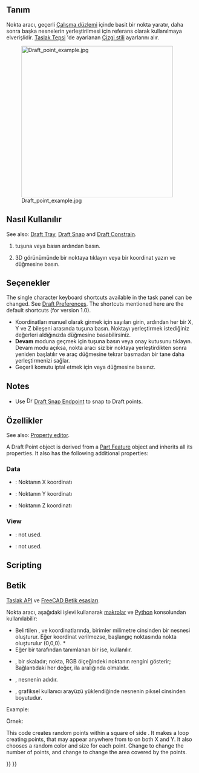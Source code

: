 <languages/>

{{Docnav
|[[Draft_BezCurve|BezCurve]]
|[[Draft_Facebinder|Facebinder]]
|[[Draft_Workbench|Draft]]
|IconL=Draft_BezCurve.svg 
|IconR=Draft_Facebinder.svg 
|IconC=Workbench_Draft.svg
}}

<div class="mw-translate-fuzzy">
{{GuiCommand/tr
|Name=Draft Point
|Name/tr=Nokta
|MenuLocation=Taslak → Nokta
|Workbenches=[[Draft_Workbench/tr|Taslak]], [[Arch_Workbench/tr|Yapı]]
|Shortcut=P T
|SeeAlso=[[Draft Line/tr|Çizgi]], [[Draft Wire/tr|Tel]]
|Version=0.17
}}
</div>

<span id="Description"></span>
== Tanım ==

<div class="mw-translate-fuzzy">
Nokta aracı, geçerli [[Draft SelectPlane/tr|Çalışma düzlemi]] içinde basit bir nokta yaratır, daha sonra başka nesnelerin yerleştirilmesi için referans olarak kullanılmaya elverişlidir. [[Draft Tray/tr|Taslak Tepsi]] 'de ayarlanan [[Draft Linestyle/tr|Çizgi stili]] ayarlarını alır.
</div>

[[Image:Draft_point_example.jpg|400px]]

<span id="Usage"></span>
<div class="mw-translate-fuzzy">
== Nasıl Kullanılır ==
</div>

See also: [[Draft_Tray|Draft Tray]], [[Draft_Snap|Draft Snap]] and [[Draft_Constrain|Draft Constrain]].

<div class="mw-translate-fuzzy">
#{{KEY|[[Image:Draft Point.png|16px]] Nokta}} tuşuna veya {{KEY|P}} basın ardından {{KEY|T}} basın.
# 3D görünümünde bir noktaya tıklayın veya bir koordinat yazın ve {{Button|[[Image: Draft_AddPoint.svg | 16px]] Nokta ekle}} düğmesine basın.
</div>

<span id="Options"></span>
== Seçenekler ==

The single character keyboard shortcuts available in the task panel can be changed. See [[Draft_Preferences|Draft Preferences]]. The shortcuts mentioned here are the default shortcuts (for version 1.0).

<div class="mw-translate-fuzzy">
* Koordinatları manuel olarak girmek için sayıları girin, ardından her bir X, Y ve Z bileşeni arasında {{KEY|Enter}} tuşuna basın. Noktayı yerleştirmek istediğiniz değerleri aldığınızda {{Button|[[Image: Draft_AddPoint.svg|16px]] Nokta ekle}} düğmesine basabilirsiniz. 
* '''Devam''' moduna geçmek için {{KEY|T}} tuşuna basın veya onay kutusunu tıklayın. Devam modu açıksa, nokta aracı siz bir noktaya yerleştirdikten sonra yeniden başlatılır ve araç düğmesine tekrar basmadan bir tane daha yerleştirmenizi sağlar. 
* Geçerli komutu iptal etmek için {{KEY|Esc}} veya {{Button|Close}} düğmesine basınız.
</div>

==Notes==

* Use [[Image:Draft_Snap_Endpoint.svg|16px]] [[Draft_Snap_Endpoint|Draft Snap Endpoint]] to snap to Draft points.

<span id="Properties"></span>
== Özellikler ==

See also: [[Property_editor|Property editor]].

A Draft Point object is derived from a [[Part_Feature|Part Feature]] object and inherits all its properties. It also has the following additional properties:

===Data===

{{TitleProperty|Draft}}

<div class="mw-translate-fuzzy">
* {{PropertyData/tr|X}}: Noktanın X koordinatı
* {{PropertyData/tr|Y}}: Noktanın Y koordinatı
* {{PropertyData/tr|Z}}: Noktanın Z koordinatı
</div>

===View===

{{TitleProperty|Draft}}

* {{PropertyView|Pattern|Enumeration}}: not used.
* {{PropertyView|Pattern Size|Float}}: not used.

==Scripting==

<div class="mw-translate-fuzzy">
== Betik ==
{{Emphasis|Ayrıca bkz.:}} [[Draft API/tr|Taslak API]] ve [[FreeCAD Scripting Basics/tr|FreeCAD Betik esasları]].
</div>

<div class="mw-translate-fuzzy">
Nokta aracı, aşağıdaki işlevi kullanarak [[macros/tr|makrolar]] ve [[Python/tr|Python]] konsolundan kullanılabilir:
</div>

{{Code|code=
point = make_point(X=0, Y=0, Z=0, color=None, name="Point", point_size=5)
point = make_point(point, Y=0, Z=0, color=None, name="Point", point_size=5)
}}

<div class="mw-translate-fuzzy">
* Belirtilen {{incode|X}}, {{incode|Y}} ve {{incode|Z}} koordinatlarında, birimler milimetre cinsinden bir {{incode|Point}} nesnesi oluşturur. Eğer koordinat verilmezse, başlangıç noktasında nokta oluşturulur (0,0,0). *
* Eğer {{incode|X}} bir {{incode|FreeCAD.Vector}} tarafından tanımlanan bir {{incode|point}} ise, kullanılır. 
* {{incode|color}}, {{incode|(R, G, B)}} bir skaladır; nokta, RGB ölçeğindeki noktanın rengini gösterir; Bağlantıdaki her değer, {{incode|0}} ila {{incode|1}} aralığında olmalıdır. 
* {{incode|name}}, nesnenin adıdır. 
* {{incode|point_size}}, grafiksel kullanıcı arayüzü yüklendiğinde nesnenin piksel cinsinden boyutudur.
</div>

Example:

{{Code|code=
import FreeCAD as App
import Draft

doc = App.newDocument()

point1 = Draft.make_point(1600, 1400, 0)

p2 = App.Vector(-3200, 1800, 0)
point2 = Draft.make_point(p2, color=(0.5, 0.3, 0.6), point_size=10)

doc.recompute()
}}

Örnek:

This code creates {{incode|N}} random points within a square of side {{incode|2L}}. It makes a loop creating {{incode|N}} points, that may appear anywhere from {{incode|-L}} to {{incode|+L}} on both X and Y. It also chooses a random color and size for each point. Change {{incode|N}} to change the number of points, and change {{incode|L}} to change the area covered by the points.

{{Code|code=
import random
import FreeCAD as App
import Draft

doc = App.newDocument()

L = 1000
centered = App.Placement(App.Vector(-L, -L, 0), App.Rotation())
rectangle = Draft.make_rectangle(2*L, 2*L, placement=centered)

N = 10
for i in range(N):
    x = 2*L*random.random() - L
    y = 2*L*random.random() - L
    z = 0
    r = random.random()
    g = random.random()
    b = random.random()
    size = 15*random.random() + 5
    Draft.make_point(x, y, z, color=(r, g, b), point_size=size)

doc.recompute()
}}


<div class="mw-translate-fuzzy">
{{Draft Tools navi/tr}}
{{Userdocnavi/tr}}
</div>

{{Draft Tools navi{{#translation:}}}}
{{Userdocnavi{{#translation:}}}}